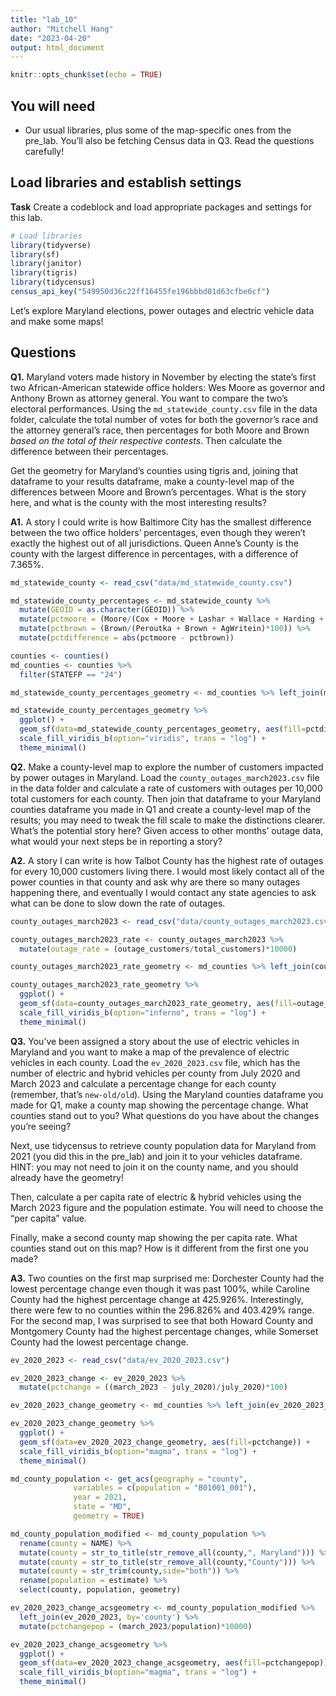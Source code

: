```yaml
---
title: "lab_10"
author: "Mitchell Hang"
date: "2023-04-20"
output: html_document
---
```


```r
knitr::opts_chunk$set(echo = TRUE)
```

## You will need

* Our usual libraries, plus some of the map-specific ones from the pre_lab. You'll also be fetching Census data in Q3. Read the questions carefully!

## Load libraries and establish settings

**Task** Create a codeblock and load appropriate packages and settings for this lab.

```r
# Load libraries
library(tidyverse)
library(sf)
library(janitor)
library(tigris)
library(tidycensus)
census_api_key("549950d36c22ff16455fe196bbbd01d63cfbe6cf")
```

Let's explore Maryland elections, power outages and electric vehicle data and make some maps! 

## Questions 

**Q1.** Maryland voters made history in November by electing the state's first two African-American statewide office holders: Wes Moore as governor and Anthony Brown as attorney general. You want to compare the two's electoral performances. Using the `md_statewide_county.csv` file in the data folder, calculate the total number of votes for both the governor's race and the attorney general's race, then percentages for both Moore and Brown _based on the total of their respective contests_. Then calculate the difference between their percentages.

Get the geometry for Maryland's counties using tigris and, joining that dataframe to your results dataframe, make a county-level map of the differences between Moore and Brown's percentages. What is the story here, and what is the county with the most interesting results?

**A1.** A story I could write is how Baltimore City has the smallest difference between the two office holders' percentages, even though they weren't exactly the highest out of all jurisdictions. Queen Anne's County is the county with the largest difference in percentages, with a difference of 7.365%.

```r
md_statewide_county <- read_csv("data/md_statewide_county.csv")

md_statewide_county_percentages <- md_statewide_county %>%
  mutate(GEOID = as.character(GEOID)) %>%
  mutate(pctmoore = (Moore/(Cox + Moore + Lashar + Wallace + Harding + Sefcik + GovWritein)*100)) %>%
  mutate(pctbrown = (Brown/(Peroutka + Brown + AgWritein)*100)) %>%
  mutate(pctdifference = abs(pctmoore - pctbrown))

counties <- counties()
md_counties <- counties %>%
  filter(STATEFP == "24")

md_statewide_county_percentages_geometry <- md_counties %>% left_join(md_statewide_county_percentages, by=("GEOID"))

md_statewide_county_percentages_geometry %>%
  ggplot() +
  geom_sf(data=md_statewide_county_percentages_geometry, aes(fill=pctdifference)) +
  scale_fill_viridis_b(option="viridis", trans = "log") +
  theme_minimal()
```

**Q2.** Make a county-level map to explore the number of customers impacted by power outages in Maryland. Load the `county_outages_march2023.csv` file in the data folder and calculate a rate of customers with outages per 10,000 total customers for each county. Then join that dataframe to your Maryland counties dataframe you made in Q1 and create a county-level map of the results; you may need to tweak the fill scale to make the distinctions clearer. What's the potential story here? Given access to other months' outage data, what would your next steps be in reporting a story?

**A2.** A story I can write is how Talbot County has the highest rate of outages for every 10,000 customers living there. I would most likely contact all of the power counties in that county and ask why are there so many outages happening there, and eventually I would contact any state agencies to ask what can be done to slow down the rate of outages.

```r
county_outages_march2023 <- read_csv("data/county_outages_march2023.csv")

county_outages_march2023_rate <- county_outages_march2023 %>%
  mutate(outage_rate = (outage_customers/total_customers)*10000)

county_outages_march2023_rate_geometry <- md_counties %>% left_join(county_outages_march2023_rate, by=c("NAME"="county"))

county_outages_march2023_rate_geometry %>%
  ggplot() +
  geom_sf(data=county_outages_march2023_rate_geometry, aes(fill=outage_rate)) +
  scale_fill_viridis_b(option="inferno", trans = "log") +
  theme_minimal()
```

**Q3.** You've been assigned a story about the use of electric vehicles in Maryland and you want to make a map of the prevalence of electric vehicles in each county. Load the `ev_2020_2023.csv` file, which has the number of electric and hybrid vehicles per county from July 2020 and March 2023 and calculate a percentage change for each county (remember, that's `new-old/old`). Using the Maryland counties dataframe you made for Q1, make a county map showing the percentage change. What counties stand out to you? What questions do you have about the changes you're seeing?

Next, use tidycensus to retrieve county population data for Maryland from 2021 (you did this in the pre_lab) and join it to your vehicles dataframe. HINT: you may not need to join it on the county name, and you should already have the geometry!

Then, calculate a per capita rate of electric & hybrid vehicles using the March 2023 figure and the population estimate. You will need to choose the "per capita" value.

Finally, make a second county map showing the per capita rate. What counties stand out on this map? How is it different from the first one you made?

**A3.** Two counties on the first map surprised me: Dorchester County had the lowest percentage change even though it was past 100%, while Caroline County had the highest percentage change at 425.926%. Interestingly, there were few to no counties within the 296.826% and 403.429% range. For the second map, I was surprised to see that both Howard County and Montgomery County had the highest percentage changes, while Somerset County had the lowest percentage change.

```r
ev_2020_2023 <- read_csv("data/ev_2020_2023.csv")

ev_2020_2023_change <- ev_2020_2023 %>%
  mutate(pctchange = ((march_2023 - july_2020)/july_2020)*100)

ev_2020_2023_change_geometry <- md_counties %>% left_join(ev_2020_2023_change, by=c("NAME"="county"))

ev_2020_2023_change_geometry %>%
  ggplot() +
  geom_sf(data=ev_2020_2023_change_geometry, aes(fill=pctchange)) +
  scale_fill_viridis_b(option="magma", trans = "log") +
  theme_minimal()
```

```r
md_county_population <- get_acs(geography = "county",
              variables = c(population = "B01001_001"),
              year = 2021,
              state = "MD",
              geometry = TRUE)

md_county_population_modified <- md_county_population %>%
  rename(county = NAME) %>%
  mutate(county = str_to_title(str_remove_all(county,", Maryland"))) %>%
  mutate(county = str_to_title(str_remove_all(county,"County"))) %>%
  mutate(county = str_trim(county,side="both")) %>%
  rename(population = estimate) %>%
  select(county, population, geometry)

ev_2020_2023_change_acsgeometry <- md_county_population_modified %>%
  left_join(ev_2020_2023, by='county') %>% 
  mutate(pctchangepop = (march_2023/population)*10000)

ev_2020_2023_change_acsgeometry %>%
  ggplot() +
  geom_sf(data=ev_2020_2023_change_acsgeometry, aes(fill=pctchangepop)) +
  scale_fill_viridis_b(option="magma", trans = "log") +
  theme_minimal()

```

